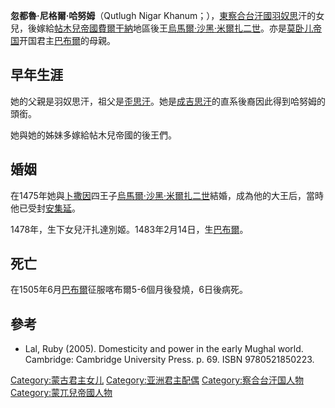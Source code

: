 '''忽都魯·尼格爾·哈努姆'''（Qutlugh Nigar Khanum；{{bd|？||1505年}}），[[東察合台汗國|東察合台汗國]][[羽奴思|羽奴思]]汗的女兒，後嫁給[[帖木兒帝國|帖木兒帝國]][[費爾干納|費爾干納]]地區後王[[烏馬爾·沙黑·米爾扎二世|烏馬爾·沙黑·米爾扎二世]]。亦是[[莫卧儿帝国|莫卧儿帝国]]开国君主[[巴布爾|巴布爾]]的母親。

==早年生涯==
她的父親是羽奴思汗，祖父是[[歪思汗|歪思汗]]。她是[[成吉思汗|成吉思汗]]的直系後裔因此得到哈努姆的頭銜。

她與她的姊妹多嫁給帖木兒帝國的後王們。

==婚姻==
在1475年她與[[卜撒因|卜撒因]]四王子[[烏馬爾·沙黑·米爾扎二世|烏馬爾·沙黑·米爾扎二世]]結婚，成為他的大王后，當時他已受封[[安集延|安集延]]。

1478年，生下女兒汗扎達別姬。1483年2月14日，生[[巴布爾|巴布爾]]。

==死亡==
在1505年6月[[巴布爾|巴布爾]]征服喀布爾5-6個月後發燒，6日後病死。

==參考==
* Lal, Ruby (2005). Domesticity and power in the early Mughal world. Cambridge: Cambridge University Press. p. 69. ISBN 9780521850223.

[[Category:蒙古君主女儿|Category:蒙古君主女儿]]
[[Category:亚洲君主配偶|Category:亚洲君主配偶]]
[[Category:察合台汗国人物|Category:察合台汗国人物]]
[[Category:蒙兀兒帝國人物|Category:蒙兀兒帝國人物]]